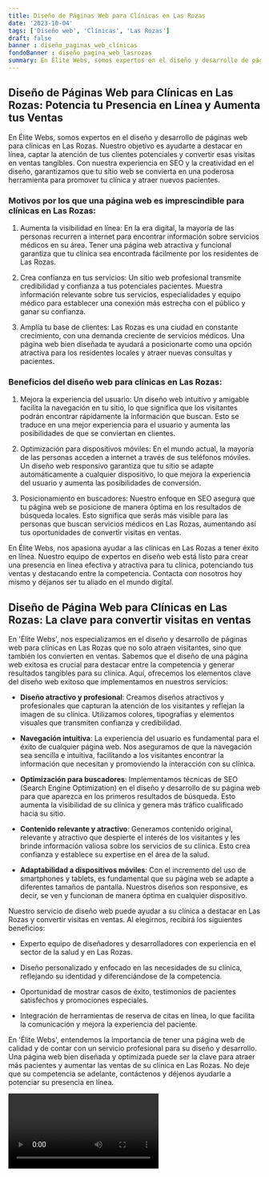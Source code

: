 ```yaml
---
title: Diseño de Páginas Web para Clínicas en Las Rozas
date: '2023-10-04'
tags: ['Diseño web', 'Clínicas', 'Las Rozas']
draft: false
banner : diseño_paginas_web_clínicas
fondoBanner : diseño_pagina_web_lasrozas
summary: En Élite Webs, somos expertos en el diseño y desarrollo de páginas web para clínicas en Las Rozas. Nuestro objetivo es ayudarte a destacar en línea, captar la atención de tus clientes potenciales y convertir esas visitas en ventas tangibles. Con nuestra experiencia en SEO y la creatividad en el diseño, garantizamos que tu sitio web se convierta en una poderosa herramienta para promover tu clínica y atraer nuevos pacientes.
---
```


## Diseño de Páginas Web para Clínicas en Las Rozas: Potencia tu Presencia en Línea y Aumenta tus Ventas

En Élite Webs, somos expertos en el diseño y desarrollo de páginas web para clínicas en Las Rozas. Nuestro objetivo es ayudarte a destacar en línea, captar la atención de tus clientes potenciales y convertir esas visitas en ventas tangibles. Con nuestra experiencia en SEO y la creatividad en el diseño, garantizamos que tu sitio web se convierta en una poderosa herramienta para promover tu clínica y atraer nuevos pacientes.

### Motivos por los que una página web es imprescindible para clínicas en Las Rozas:

1. Aumenta la visibilidad en línea: En la era digital, la mayoría de las personas recurren a internet para encontrar información sobre servicios médicos en su área. Tener una página web atractiva y funcional garantiza que tu clínica sea encontrada fácilmente por los residentes de Las Rozas.

2. Crea confianza en tus servicios: Un sitio web profesional transmite credibilidad y confianza a tus potenciales pacientes. Muestra información relevante sobre tus servicios, especialidades y equipo médico para establecer una conexión más estrecha con el público y ganar su confianza.

3. Amplía tu base de clientes: Las Rozas es una ciudad en constante crecimiento, con una demanda creciente de servicios médicos. Una página web bien diseñada te ayudará a posicionarte como una opción atractiva para los residentes locales y atraer nuevas consultas y pacientes.

### Beneficios del diseño web para clínicas en Las Rozas:

1. Mejora la experiencia del usuario: Un diseño web intuitivo y amigable facilita la navegación en tu sitio, lo que significa que los visitantes podrán encontrar rápidamente la información que buscan. Esto se traduce en una mejor experiencia para el usuario y aumenta las posibilidades de que se conviertan en clientes.

2. Optimización para dispositivos móviles: En el mundo actual, la mayoría de las personas acceden a internet a través de sus teléfonos móviles. Un diseño web responsivo garantiza que tu sitio se adapte automáticamente a cualquier dispositivo, lo que mejora la experiencia del usuario y aumenta las posibilidades de conversión.

3. Posicionamiento en buscadores: Nuestro enfoque en SEO asegura que tu página web se posicione de manera óptima en los resultados de búsqueda locales. Esto significa que serás más visible para las personas que buscan servicios médicos en Las Rozas, aumentando así tus oportunidades de convertir visitas en ventas.

En Élite Webs, nos apasiona ayudar a las clínicas en Las Rozas a tener éxito en línea. Nuestro equipo de expertos en diseño web está listo para crear una presencia en línea efectiva y atractiva para tu clínica, potenciando tus ventas y destacando entre la competencia. Contacta con nosotros hoy mismo y déjanos ser tu aliado en el mundo digital.

<GifSeo />

<Cta />

## Diseño de Página Web para Clínicas en Las Rozas: La clave para convertir visitas en ventas

En 'Élite Webs', nos especializamos en el diseño y desarrollo de páginas web para clínicas en Las Rozas que no solo atraen visitantes, sino que también los convierten en ventas. Sabemos que el diseño de una página web exitosa es crucial para destacar entre la competencia y generar resultados tangibles para su clínica. Aquí, ofrecemos los elementos clave del diseño web exitoso que implementamos en nuestros servicios:

- **Diseño atractivo y profesional**: Creamos diseños atractivos y profesionales que capturan la atención de los visitantes y reflejan la imagen de su clínica. Utilizamos colores, tipografías y elementos visuales que transmiten confianza y credibilidad.

- **Navegación intuitiva**: La experiencia del usuario es fundamental para el éxito de cualquier página web. Nos aseguramos de que la navegación sea sencilla e intuitiva, facilitando a los visitantes encontrar la información que necesitan y promoviendo la interacción con su clínica.

- **Optimización para buscadores**: Implementamos técnicas de SEO (Search Engine Optimization) en el diseño y desarrollo de su página web para que aparezca en los primeros resultados de búsqueda. Esto aumenta la visibilidad de su clínica y genera más tráfico cualificado hacia su sitio.

- **Contenido relevante y atractivo**: Generamos contenido original, relevante y atractivo que despierte el interés de los visitantes y les brinde información valiosa sobre los servicios de su clínica. Esto crea confianza y establece su expertise en el área de la salud.

- **Adaptabilidad a dispositivos móviles**: Con el incremento del uso de smartphones y tablets, es fundamental que su página web se adapte a diferentes tamaños de pantalla. Nuestros diseños son responsive, es decir, se ven y funcionan de manera óptima en cualquier dispositivo.

Nuestro servicio de diseño web puede ayudar a su clínica a destacar en Las Rozas y convertir visitas en ventas. Al elegirnos, recibirá los siguientes beneficios:

- Experto equipo de diseñadores y desarrolladores con experiencia en el sector de la salud y en Las Rozas.

- Diseño personalizado y enfocado en las necesidades de su clínica, reflejando su identidad y diferenciándose de la competencia.

- Oportunidad de mostrar casos de éxito, testimonios de pacientes satisfechos y promociones especiales.

- Integración de herramientas de reserva de citas en línea, lo que facilita la comunicación y mejora la experiencia del paciente.

En 'Élite Webs', entendemos la importancia de tener una página web de calidad y de contar con un servicio profesional para su diseño y desarrollo. Una página web bien diseñada y optimizada puede ser la clave para atraer más pacientes y aumentar las ventas de su clínica en Las Rozas. No deje que su competencia se adelante, contáctenos y déjenos ayudarle a potenciar su presencia en línea.

<Video />

<CtaBot job='Clínicas' city='Las Rozas'/>

<Gmaps query='Las Rozas+españa+maps' />